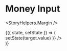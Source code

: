 

<Meta title="Components|Inputs|Money" />

# Money Input

<StoryHelpers.Margin />

<Story name="Money">
  <StoryHelpers.StateContainer defaultState="">
    {({ state, setState }) => (
      <div>
        <MoneyInput
          appearance="contrast"
          label="Amount"
          input={{ state, onChange: ({ target }) => setState(target.value) }}
        />
      </div>
    )}
  </StoryHelpers.StateContainer>
</Story>

<Props of={Inputs.Money} />
